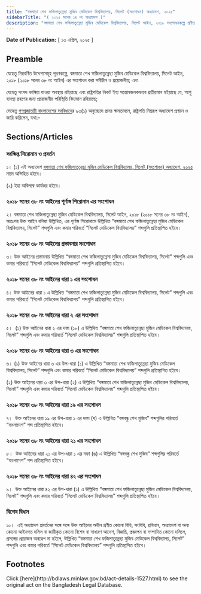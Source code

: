```yaml
---
title: "বঙ্গমাতা শেখ ফজিলাতুন্নেছা মুজিব মেডিকেল বিশ্ববিদ্যালয়, সিলেট (সংশোধন) অধ্যাদেশ, ২০২৫"
sidebarTitle: "( ২০২৫ সনের ১৪ নং অধ্যাদেশ )"
description: "বঙ্গমাতা শেখ ফজিলাতুন্নেছা মুজিব মেডিকেল বিশ্ববিদ্যালয়, সিলেট আইন, ২০১৮ সংশোধনকল্পে প্রণীত অধ্যাদেশ"
---
```


**Date of Publication:** [ ১৩ এপ্রিল, ২০২৫ ]

## Preamble

যেহেতু নিম্নবর্ণিত উদ্দেশ্যসমূহ পূরণকল্পে, বঙ্গমাতা শেখ ফজিলাতুন্নেছা মুজিব মেডিকেল বিশ্ববিদ্যালয়, সিলেট আইন, ২০১৮ (২০১৮ সনের ৩৮ নং আইন) এর সংশোধন করা সমীচীন ও প্রয়োজনীয়; এবং

যেহেতু সংসদ ভাঙ্গিয়া যাওয়া অবস্থায় রহিয়াছে এবং রাষ্ট্রপতির নিকট ইহা সন্তোষজনকভাবে প্রতীয়মান হইয়াছে যে, আশু ব্যবস্থা গ্রহণের জন্য প্রয়োজনীয় পরিস্থিতি বিদ্যমান রহিয়াছে;

সেহেতু [গণপ্রজাতন্ত্রী বাংলাদেশের সংবিধান](/act-957.html "গণপ্রজাতন্ত্রী বাংলাদেশের সংবিধান")ের ৯৩(১) অনুচ্ছেদে প্রদত্ত ক্ষমতাবলে, রাষ্ট্রপতি নিম্নরূপ অধ্যাদেশ প্রণয়ন ও জারি করিলেন, যথা:-

## Sections/Articles

### সংক্ষিপ্ত শিরোনাম ও প্রবর্তন

১। (১) এই অধ্যাদেশ [বঙ্গমাতা শেখ ফজিলাতুন্নেছা মুজিব মেডিকেল বিশ্ববিদ্যালয়, সিলেট (সংশোধন) অধ্যাদেশ, ২০২৫](/act-1527.html "বঙ্গমাতা শেখ ফজিলাতুন্নেছা মুজিব মেডিকেল বিশ্ববিদ্যালয়, সিলেট (সংশোধন) অধ্যাদেশ, ২০২৫") নামে অভিহিত হইবে।

(২) ইহা অবিলম্বে কার্যকর হইবে।

### ২০১৮ সনের ৩৮ নং আইনের পূর্ণাঙ্গ শিরোনাম এর সংশোধন

২। বঙ্গমাতা শেখ ফজিলাতুন্নেছা মুজিব মেডিকেল বিশ্ববিদ্যালয়, সিলেট আইন, ২০১৮ (২০১৮ সনের ৩৮ নং আইন), অতঃপর উক্ত আইন বলিয়া উল্লিখিত, এর পূর্ণাঙ্গ শিরোনামে উল্লিখিত “বঙ্গমাতা শেখ ফজিলাতুন্নেছা মুজিব মেডিকেল বিশ্ববিদ্যালয়, সিলেট” শব্দগুলি এবং কমার পরিবর্তে “সিলেট মেডিকেল বিশ্ববিদ্যালয়” শব্দগুলি প্রতিস্থাপিত হইবে।

### ২০১৮ সনের ৩৮ নং আইনের প্রস্তাবনার সংশোধন

৩। উক্ত আইনের প্রস্তাবনায় উল্লিখিত “বঙ্গমাতা শেখ ফজিলাতুন্নেসা মুজিব মেডিকেল বিশ্ববিদ্যালয়, সিলেট” শব্দগুলি এবং কমার পরিবর্তে “সিলেট মেডিকেল বিশ্ববিদ্যালয়” শব্দগুলি প্রতিস্থাপিত হইবে।

### ২০১৮ সনের ৩৮ নং আইনের ধারা ১ এর সংশোধন

৪। উক্ত আইনের ধারা ১ এ উল্লিখিত “বঙ্গমাতা শেখ ফজিলাতুন্নেছা মুজিব মেডিকেল বিশ্ববিদ্যালয়, সিলেট” শব্দগুলি এবং কমার পরিবর্তে “সিলেট মেডিকেল বিশ্ববিদ্যালয়” শব্দগুলি প্রতিস্থাপিত হইবে।

### ২০১৮ সনের ৩৮ নং আইনের ধারা ২ এর সংশোধন

৫।  (১) উক্ত আইনের ধারা ২ এর দফা (১৮) এ উল্লিখিত “বঙ্গমাতা শেখ ফজিলাতুন্নেছা মুজিব মেডিকেল বিশ্ববিদ্যালয়, সিলেট” শব্দগুলি এবং কমার পরিবর্তে “সিলেট মেডিকেল বিশ্ববিদ্যালয়” শব্দগুলি প্রতিস্থাপিত হইবে।

### ২০১৮ সনের ৩৮ নং আইনের ধারা ৩ এর সংশোধন

৬। (১) উক্ত আইনের ধারা ৩ এর উপ-ধারা (১) এ উল্লিখিত “বঙ্গমাতা শেখ ফজিলাতুন্নেছা মুজিব মেডিকেল বিশ্ববিদ্যালয়, সিলেট” শব্দগুলি এবং কমার পরিবর্তে “সিলেট মেডিকেল বিশ্ববিদ্যালয়” শব্দগুলি প্রতিস্থাপিত হইবে।

(২) উক্ত আইনের ধারা ৩ এর উপ-ধারা (২) এ উল্লিখিত “বঙ্গমাতা শেখ ফজিলাতুন্নেছা মুজিব মেডিকেল বিশ্ববিদ্যালয়, সিলেট” শব্দগুলি এবং কমার পরিবর্তে “সিলেট মেডিকেল বিশ্ববিদ্যালয়” শব্দগুলি প্রতিস্থাপিত হইবে।

### ২০১৮ সনের ৩৮ নং আইনের ধারা ১৯ এর সংশোধন

৭।  উক্ত আইনের ধারা ১৯ এর উপ-ধারা ১ এর দফা (ঘ) এ উল্লিখিত “বঙ্গবন্ধু শেখ মুজিব” শব্দগুলির পরিবর্তে “বাংলাদেশ” শব্দ প্রতিস্থাপিত হইবে।

### ২০১৮ সনের ৩৮ নং আইনের ধারা ২১ এর সংশোধন

৮।  উক্ত আইনের ধারা ২১ এর উপ-ধারা ১ এর দফা (ঙ) এ উল্লিখিত “বঙ্গবন্ধু শেখ মুজিব” শব্দগুলির পরিবর্তে “বাংলাদেশ” শব্দ প্রতিস্থাপিত হইবে।

### ২০১৮ সনের ৩৮ নং আইনের ধারা ৪২ এর সংশোধন

৯।  উক্ত আইনের ধারা ৪২ এর উপ-ধারা (১) এ উল্লিখিত “বঙ্গমাতা শেখ ফজিলাতুন্নেছা মুজিব মেডিকেল বিশ্ববিদ্যালয়, সিলেট” শব্দগুলি এবং কমার পরিবর্তে “সিলেট মেডিকেল বিশ্ববিদ্যালয়” শব্দগুলি প্রতিস্থাপিত হইবে।

### বিশেষ বিধান

১০।  এই অধ্যাদেশ প্রবর্তনের সঙ্গে সঙ্গে উক্ত আইনের অধীন প্রণীত কোনো বিধি, সংবিধি, প্রবিধান, অধ্যাদেশ বা অন্য কোনো আইনগত দলিল বা জারীকৃত কোনো বিশেষ বা সাধারণ আদেশ, বিজ্ঞপ্তি, প্রজ্ঞাপন বা সম্পাদিত কোনো দলিলে, প্রসঙ্গের প্রয়োজন অন্যরূপ না হইলে, উল্লিখিত “বঙ্গমাতা শেখ ফজিলাতুন্নেছা মুজিব মেডিকেল বিশ্ববিদ্যালয়, সিলেট” শব্দগুলি এবং কমার পরিবর্তে “সিলেট মেডিকেল বিশ্ববিদ্যালয়” শব্দগুলি প্রতিস্থাপিত হইবে।

## Footnotes

<Note>
  Click [here](http://bdlaws.minlaw.gov.bd/act-details-1527.html) to see the original act on the Bangladesh Legal Database.
</Note>
